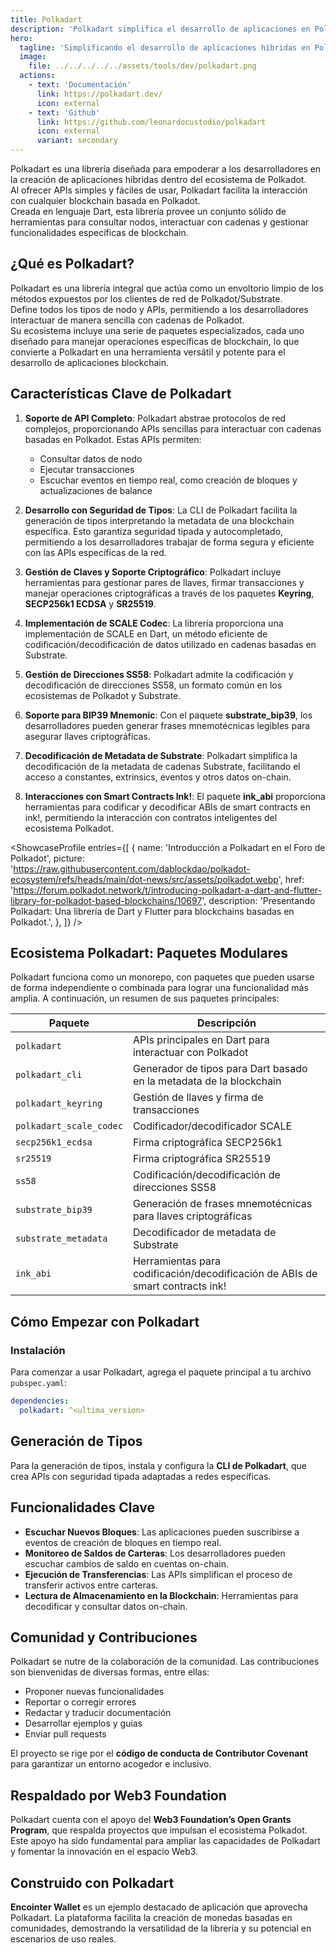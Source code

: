 ```yaml
---
title: Polkadart
description: 'Polkadart simplifica el desarrollo de aplicaciones en Polkadot con APIs en Dart, seguridad tipada, gestión de llaves y herramientas de interacción blockchain.'
hero:
  tagline: 'Simplificando el desarrollo de aplicaciones híbridas en Polkadot.'
  image: 
    file: ../../../../../assets/tools/dev/polkadart.png
  actions:
    - text: 'Documentación'
      link: https://polkadart.dev/
      icon: external
    - text: 'Github'
      link: https://github.com/leonardocustodio/polkadart
      icon: external
      variant: secondary
---
```



Polkadart es una librería diseñada para empoderar a los desarrolladores en la creación de aplicaciones híbridas dentro del ecosistema de Polkadot.  
Al ofrecer APIs simples y fáciles de usar, Polkadart facilita la interacción con cualquier blockchain basada en Polkadot.  
Creada en lenguaje Dart, esta librería provee un conjunto sólido de herramientas para consultar nodos, interactuar con cadenas y gestionar funcionalidades específicas de blockchain.

## ¿Qué es Polkadart?
Polkadart es una librería integral que actúa como un envoltorio limpio de los métodos expuestos por los clientes de red de Polkadot/Substrate.  
Define todos los tipos de nodo y APIs, permitiendo a los desarrolladores interactuar de manera sencilla con cadenas de Polkadot.  
Su ecosistema incluye una serie de paquetes especializados, cada uno diseñado para manejar operaciones específicas de blockchain, lo que convierte a Polkadart en una herramienta versátil y potente para el desarrollo de aplicaciones blockchain.

## Características Clave de Polkadart
1. **Soporte de API Completo**: Polkadart abstrae protocolos de red complejos, proporcionando APIs sencillas para interactuar con cadenas basadas en Polkadot. Estas APIs permiten:  
   - Consultar datos de nodo  
   - Ejecutar transacciones  
   - Escuchar eventos en tiempo real, como creación de bloques y actualizaciones de balance  

2. **Desarrollo con Seguridad de Tipos**: La CLI de Polkadart facilita la generación de tipos interpretando la metadata de una blockchain específica. Esto garantiza seguridad tipada y autocompletado, permitiendo a los desarrolladores trabajar de forma segura y eficiente con las APIs específicas de la red.

3. **Gestión de Claves y Soporte Criptográfico**: Polkadart incluye herramientas para gestionar pares de llaves, firmar transacciones y manejar operaciones criptográficas a través de los paquetes **Keyring**, **SECP256k1 ECDSA** y **SR25519**.

4. **Implementación de SCALE Codec**: La librería proporciona una implementación de SCALE en Dart, un método eficiente de codificación/decodificación de datos utilizado en cadenas basadas en Substrate.

5. **Gestión de Direcciones SS58**: Polkadart admite la codificación y decodificación de direcciones SS58, un formato común en los ecosistemas de Polkadot y Substrate.

6. **Soporte para BIP39 Mnemonic**: Con el paquete **substrate_bip39**, los desarrolladores pueden generar frases mnemotécnicas legibles para asegurar llaves criptográficas.

7. **Decodificación de Metadata de Substrate**: Polkadart simplifica la decodificación de la metadata de cadenas Substrate, facilitando el acceso a constantes, extrinsics, eventos y otros datos on-chain.

8. **Interacciones con Smart Contracts Ink!**: El paquete **ink_abi** proporciona herramientas para codificar y decodificar ABIs de smart contracts en ink!, permitiendo la interacción con contratos inteligentes del ecosistema Polkadot.


<ShowcaseProfile
  entries={[
    {
      name: 'Introducción a Polkadart en el Foro de Polkadot',
      picture: 'https://raw.githubusercontent.com/dablockdao/polkadot-ecosystem/refs/heads/main/dot-news/src/assets/polkadot.webp',
      href: 'https://forum.polkadot.network/t/introducing-polkadart-a-dart-and-flutter-library-for-polkadot-based-blockchains/10697',
      description:
        'Presentando Polkadart: Una librería de Dart y Flutter para blockchains basadas en Polkadot.',
    },
  ]}
/>

## Ecosistema Polkadart: Paquetes Modulares
Polkadart funciona como un monorepo, con paquetes que pueden usarse de forma independiente o combinada para lograr una funcionalidad más amplia. A continuación, un resumen de sus paquetes principales:

| **Paquete**              | **Descripción**                                                                 |
|--------------------------|---------------------------------------------------------------------------------|
| `polkadart`              | APIs principales en Dart para interactuar con Polkadot                          |
| `polkadart_cli`          | Generador de tipos para Dart basado en la metadata de la blockchain            |
| `polkadart_keyring`      | Gestión de llaves y firma de transacciones                                      |
| `polkadart_scale_codec`  | Codificador/decodificador SCALE                                                |
| `secp256k1_ecdsa`        | Firma criptográfica SECP256k1                                                  |
| `sr25519`                | Firma criptográfica SR25519                                                     |
| `ss58`                   | Codificación/decodificación de direcciones SS58                                 |
| `substrate_bip39`        | Generación de frases mnemotécnicas para llaves criptográficas                   |
| `substrate_metadata`     | Decodificador de metadata de Substrate                                         |
| `ink_abi`                | Herramientas para codificación/decodificación de ABIs de smart contracts ink!   |

## Cómo Empezar con Polkadart
### Instalación
Para comenzar a usar Polkadart, agrega el paquete principal a tu archivo `pubspec.yaml`:

```yaml
dependencies:
  polkadart: ^<ultima_version>
```

## Generación de Tipos
Para la generación de tipos, instala y configura la **CLI de Polkadart**, que crea APIs con seguridad tipada adaptadas a redes específicas.

## Funcionalidades Clave
- **Escuchar Nuevos Bloques**: Las aplicaciones pueden suscribirse a eventos de creación de bloques en tiempo real.  
- **Monitoreo de Saldos de Carteras**: Los desarrolladores pueden escuchar cambios de saldo en cuentas on-chain.  
- **Ejecución de Transferencias**: Las APIs simplifican el proceso de transferir activos entre carteras.  
- **Lectura de Almacenamiento en la Blockchain**: Herramientas para decodificar y consultar datos on-chain.

## Comunidad y Contribuciones
Polkadart se nutre de la colaboración de la comunidad. Las contribuciones son bienvenidas de diversas formas, entre ellas:  
- Proponer nuevas funcionalidades  
- Reportar o corregir errores  
- Redactar y traducir documentación  
- Desarrollar ejemplos y guías  
- Enviar pull requests  

El proyecto se rige por el **código de conducta de Contributor Covenant** para garantizar un entorno acogedor e inclusivo.

## Respaldado por Web3 Foundation
Polkadart cuenta con el apoyo del **Web3 Foundation’s Open Grants Program**, que respalda proyectos que impulsan el ecosistema Polkadot. Este apoyo ha sido fundamental para ampliar las capacidades de Polkadart y fomentar la innovación en el espacio Web3.

## Construido con Polkadart
**Encointer Wallet** es un ejemplo destacado de aplicación que aprovecha Polkadart. La plataforma facilita la creación de monedas basadas en comunidades, demostrando la versatilidad de la librería y su potencial en escenarios de uso reales.
